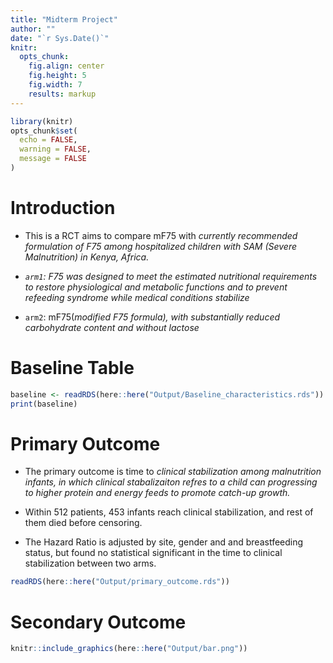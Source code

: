 ```yaml
---
title: "Midterm Project"
author: ""
date: "`r Sys.Date()`"
knitr:
  opts_chunk:
    fig.align: center
    fig.height: 5
    fig.width: 7
    results: markup
---
```


```r
library(knitr)
opts_chunk$set(
  echo = FALSE,  
  warning = FALSE, 
  message = FALSE
)
```

# Introduction

-   This is a RCT aims to compare mF75 with *currently recommended formulation of F75 among hospitalized children with SAM (Severe Malnutrition) in Kenya, Africa.*

-   *`arm1`: F75 was designed to meet the estimated nutritional requirements to restore physiological and metabolic functions and to prevent refeeding syndrome while medical conditions stabilize*

-   `arm2`: mF75(*modified F75 formula), with substantially reduced carbohydrate content and without lactose*

# Baseline Table

```r
baseline <- readRDS(here::here("Output/Baseline_characteristics.rds"))
print(baseline)
```

# Primary Outcome

-   The primary outcome is time to *clinical stabilization among malnutrition infants, in which clinical stabalizaiton refres to a child can progressing to higher protein and energy feeds to promote catch-up growth.*

-   Within 512 patients, 453 infants reach clinical stabilization, and rest of them died before censoring.

-   The Hazard Ratio is adjusted by site, gender and and breastfeeding status, but found no statistical significant in the time to clinical stabilization between two arms.

```r
readRDS(here::here("Output/primary_outcome.rds"))

```

# Secondary Outcome

```r
knitr::include_graphics(here::here("Output/bar.png"))

```
